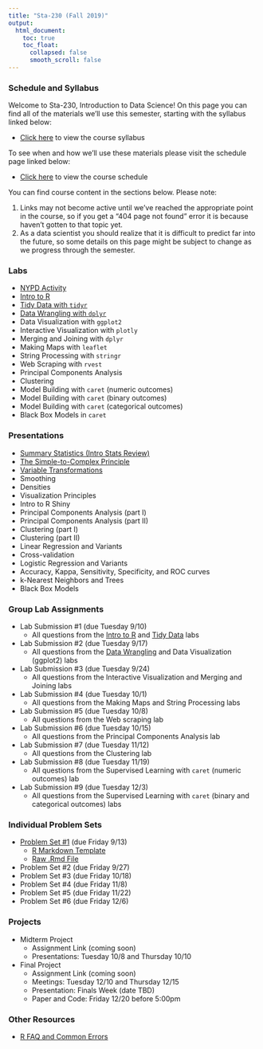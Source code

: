 ```yaml
---
title: "Sta-230 (Fall 2019)"
output:
  html_document:
    toc: true
    toc_float:
      collapsed: false
      smooth_scroll: false
---
```


### Schedule and Syllabus

Welcome to Sta-230, Introduction to Data Science!  On this page you can find all of the materials we'll use this semester, starting with the syllabus linked below:

- [Click here](syllabus230f19.html) to view the course syllabus

To see when and how we'll use these materials please visit the schedule page linked below:

- [Click here](tabs230f19.html) to view the course schedule

You can find course content in the sections below.  Please note:

1. Links may not become active until we've reached the appropriate point in the course, so if you get a "404 page not found" error it is because haven't gotten to that topic yet.
2. As a data scientist you should realize that it is difficult to predict far into the future, so some details on this page might be subject to change as we progress through the semester.

### Labs

- [NYPD Activity](s230f19/Using_Data.html)
- [Intro to R](s230f19/Intro_to_R.html)
- [Tidy Data with `tidyr`](s230f19/Tidy_Data.html)
- [Data Wrangling with `dplyr`](s230f19/Data_Wrangling.html)
- Data Visualization with `ggplot2`
- Interactive Visualization with `plotly`
- Merging and Joining with `dplyr`
- Making Maps with `leaflet`
- String Processing with `stringr`
- Web Scraping with `rvest`
- Principal Components Analysis
- Clustering
- Model Building with `caret` (numeric outcomes)
- Model Building with `caret` (binary outcomes)
- Model Building with `caret` (categorical outcomes)
- Black Box Models in `caret`

### Presentations

- [Summary Statistics (Intro Stats Review)](s230f19/summaries_pres.html)
- [The Simple-to-Complex Principle](s230f19/simple_complex.html)
- [Variable Transformations](s230f19/features.html)
- Smoothing
- Densities
- Visualization Principles
- Intro to R Shiny
- Principal Components Analysis (part I)
- Principal Components Analysis (part II)
- Clustering (part I)
- Clustering (part II)
- Linear Regression and Variants
- Cross-validation
- Logistic Regression and Variants
- Accuracy, Kappa, Sensitivity, Specificity, and ROC curves
- k-Nearest Neighbors and Trees
- Black Box Models

### Group Lab Assignments

- Lab Submission #1 (due Tuesday 9/10)
    - All questions from the [Intro to R](s230f19/Intro_to_R.html) and [Tidy Data](s230f19/Tidy_Data.html) labs
- Lab Submission #2 (due Tuesday 9/17)
    - All questions from the [Data Wrangling](s230f19/Data_Wrangling.html) and Data Visualization (ggplot2) labs
- Lab Submission #3 (due Tuesday 9/24)
    - All questions from the Interactive Visualization and Merging and Joining labs
- Lab Submission #4 (due Tuesday 10/1)
    - All questions from the Making Maps and String Processing labs
- Lab Submission #5 (due Tuesday 10/8)
    - All questions from the Web scraping lab
- Lab Submission #6 (due Tuesday 10/15)
    - All questions from the Principal Components Analysis lab
- Lab Submission #7 (due Tuesday 11/12)
    - All questions from the Clustering lab
- Lab Submission #8 (due Tuesday 11/19)
    - All questions from the Supervised Learning with `caret` (numeric outcomes) lab
- Lab Submission #9 (due Tuesday 12/3)
    - All questions from the Supervised Learning with `caret` (binary and categorical outcomes) labs
                      
    
### Individual Problem Sets

- [Problem Set #1](s230f19/f19_hw1.html) (due Friday 9/13)
     - [R Markdown Template](s230f19/f19_hw1.Rmd)
     - [Raw .Rmd File](https://raw.githubusercontent.com/remiller1450/remiller1450.github.io/master/s230f19/f19_hw1.Rmd)
- Problem Set #2 (due Friday 9/27)
- Problem Set #3 (due Friday 10/18)
- Problem Set #4 (due Friday 11/8)
- Problem Set #5 (due Friday 11/22)
- Problem Set #6 (due Friday 12/6)


### Projects

- Midterm Project
    - Assignment Link (coming soon)
    - Presentations: Tuesday 10/8 and Thursday 10/10
- Final Project
    - Assignment Link (coming soon)
    - Meetings: Tuesday 12/10 and Thursday 12/15
    - Presentation: Finals Week (date TBD)
    - Paper and Code: Friday 12/20 before 5:00pm

### Other Resources

- [R FAQ and Common Errors](s230f19/R_FAQ_Errors.html)